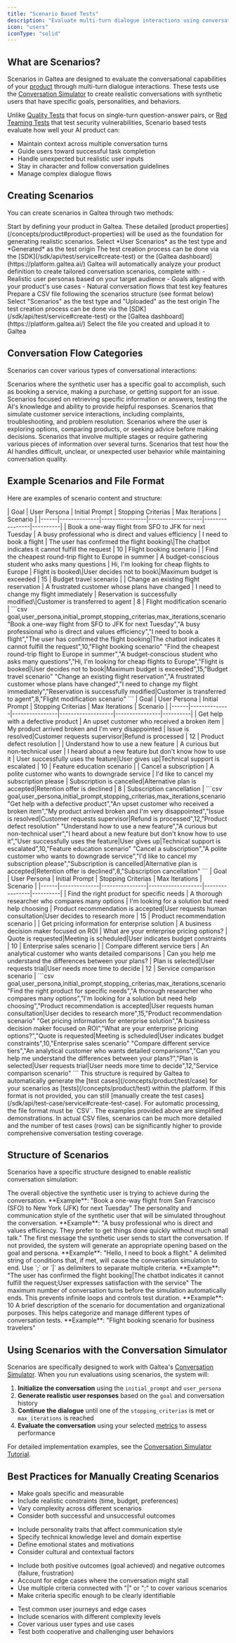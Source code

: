 ```yaml
---
title: "Scenario Based Tests"
description: "Evaluate multi-turn dialogue interactions using conversation simulation with synthetic users"
icon: "users"
iconType: "solid"
---
```


## What are Scenarios?

Scenarios in Galtea are designed to evaluate the conversational capabilities of your [product](/concepts/product) through multi-turn dialogue interactions. These tests use the [Conversation Simulator](/concepts/conversation-simulator) to create realistic conversations with synthetic users that have specific goals, personalities, and behaviors.

Unlike [Quality Tests](/concepts/product/test/quality-tests) that focus on single-turn question-answer pairs, or [Red Teaming Tests](/concepts/product/test/red-teaming-tests) that test security vulnerabilities, Scenario based tests evaluate how well your AI product can:

- Maintain context across multiple conversation turns
- Guide users toward successful task completion
- Handle unexpected but realistic user inputs
- Stay in character and follow conversation guidelines
- Manage complex dialogue flows

## Creating Scenarios

You can create scenarios in Galtea through two methods:

<Tabs>
  <Tab title="Scenario Generator">
    <Steps>
      <Step title="Define Your Product">
        Start by defining your product in Galtea. These detailed [product properties](/concepts/product#product-properties) will be used as the foundation for generating realistic scenarios.
      </Step>
      <Step title="Configure the test">
        Select *User Scenarios* as the test type and *Generated* as the test origin
        <Info>
          The test creation process can be done via the [SDK](/sdk/api/test/service#create-test) or the [Galtea dashboard](https://platform.galtea.ai/)
        </Info>
      </Step>
      <Step title="Generate Scenarios">
        Galtea will automatically analyze your product definition to create tailored conversation scenarios, complete with:
        - Realistic user personas based on your target audience
        - Goals aligned with your product's use cases
        - Natural conversation flows that test key features
      </Step>
    </Steps>
  </Tab>
  <Tab title="Upload Your Own Scenarios">
    <Steps>
      <Step title="Create your scenarios file">
        Prepare a CSV file following the scenarios structure (see format below)
      </Step>
      <Step title="Configure the test">
        Select "Scenarios" as the test type and "Uploaded" as the test origin
        <Info>
          The test creation process can be done via the [SDK](/sdk/api/test/service#create-test) or the [Galtea dashboard](https://platform.galtea.ai/)
        </Info>
      </Step>
      <Step title="Upload your scenarios file">
        Select the file you created and upload it to Galtea
      </Step>
    </Steps>
  </Tab>
</Tabs>



## Conversation Flow Categories

Scenarios can cover various types of conversational interactions:

<AccordionGroup>
  <Accordion title="Task Completion">Scenarios where the synthetic user has a specific goal to accomplish, such as booking a service, making a purchase, or getting support for an issue.</Accordion>
  <Accordion title="Information Seeking">Scenarios focused on retrieving specific information or answers, testing the AI's knowledge and ability to provide helpful responses.</Accordion>
  <Accordion title="Customer Support">Scenarios that simulate customer service interactions, including complaints, troubleshooting, and problem resolution.</Accordion>
  <Accordion title="Sales and Consultation">Scenarios where the user is exploring options, comparing products, or seeking advice before making decisions.</Accordion>
  <Accordion title="Complex Multi-Step Processes">Scenarios that involve multiple stages or require gathering various pieces of information over several turns.</Accordion>
  <Accordion title="Edge Cases and Challenges">Scenarios that test how the AI handles difficult, unclear, or unexpected user behavior while maintaining conversation quality.</Accordion>
</AccordionGroup>

## Example Scenarios and File Format

Here are examples of scenario content and structure:

<AccordionGroup>
  <Accordion title="Travel Booking Scenarios">
    <Tabs>
      <Tab title="Table View">
        | Goal | User Persona | Initial Prompt | Stopping Criterias | Max Iterations | Scenario |
        |------|--------------|----------------|-------------------|----------------|----------|
        | Book a one-way flight from SFO to JFK for next Tuesday | A busy professional who is direct and values efficiency | I need to book a flight | The user has confirmed the flight booking\|The chatbot indicates it cannot fulfill the request | 10 | Flight booking scenario |
        | Find the cheapest round-trip flight to Europe in summer | A budget-conscious student who asks many questions | Hi, I'm looking for cheap flights to Europe | Flight is booked\|User decides not to book\|Maximum budget is exceeded | 15 | Budget travel scenario |
        | Change an existing flight reservation | A frustrated customer whose plans have changed | I need to change my flight immediately | Reservation is successfully modified\|Customer is transferred to agent | 8 | Flight modification scenario |
      </Tab>
      <Tab title="Raw CSV">
        ```csv
        goal,user_persona,initial_prompt,stopping_criterias,max_iterations,scenario
        "Book a one-way flight from SFO to JFK for next Tuesday","A busy professional who is direct and values efficiency","I need to book a flight","The user has confirmed the flight booking|The chatbot indicates it cannot fulfill the request",10,"Flight booking scenario"
        "Find the cheapest round-trip flight to Europe in summer","A budget-conscious student who asks many questions","Hi, I'm looking for cheap flights to Europe","Flight is booked|User decides not to book|Maximum budget is exceeded",15,"Budget travel scenario"
        "Change an existing flight reservation","A frustrated customer whose plans have changed","I need to change my flight immediately","Reservation is successfully modified|Customer is transferred to agent",8,"Flight modification scenario"
        ```
      </Tab>
    </Tabs>
  </Accordion>

  <Accordion title="Customer Support Scenarios">
    <Tabs>
      <Tab title="Table View">
        | Goal | User Persona | Initial Prompt | Stopping Criterias | Max Iterations | Scenario |
        |------|--------------|----------------|-------------------|----------------|----------|
        | Get help with a defective product | An upset customer who received a broken item | My product arrived broken and I'm very disappointed | Issue is resolved&#124;Customer requests supervisor&#124;Refund is processed | 12 | Product defect resolution |
        | Understand how to use a new feature | A curious but non-technical user | I heard about a new feature but don't know how to use it | User successfully uses the feature&#124;User gives up&#124;Technical support is escalated | 10 | Feature education scenario |
        | Cancel a subscription | A polite customer who wants to downgrade service | I'd like to cancel my subscription please | Subscription is cancelled&#124;Alternative plan is accepted&#124;Retention offer is declined | 8 | Subscription cancellation |
      </Tab>
      <Tab title="Raw CSV">
        ```csv
        goal,user_persona,initial_prompt,stopping_criterias,max_iterations,scenario
        "Get help with a defective product","An upset customer who received a broken item","My product arrived broken and I'm very disappointed","Issue is resolved|Customer requests supervisor|Refund is processed",12,"Product defect resolution"
        "Understand how to use a new feature","A curious but non-technical user","I heard about a new feature but don't know how to use it","User successfully uses the feature|User gives up|Technical support is escalated",10,"Feature education scenario"
        "Cancel a subscription","A polite customer who wants to downgrade service","I'd like to cancel my subscription please","Subscription is cancelled|Alternative plan is accepted|Retention offer is declined",8,"Subscription cancellation"
        ```
      </Tab>
    </Tabs>
  </Accordion>

  <Accordion title="Sales and Consultation Scenarios">
    <Tabs>
      <Tab title="Table View">
        | Goal | User Persona | Initial Prompt | Stopping Criterias | Max Iterations | Scenario |
        |------|--------------|----------------|-------------------|----------------|----------|
        | Find the right product for specific needs | A thorough researcher who compares many options | I'm looking for a solution but need help choosing | Product recommendation is accepted&#124;User requests human consultation&#124;User decides to research more | 15 | Product recommendation scenario |
        | Get pricing information for enterprise solution | A business decision maker focused on ROI | What are your enterprise pricing options? | Quote is requested&#124;Meeting is scheduled&#124;User indicates budget constraints | 10 | Enterprise sales scenario |
        | Compare different service tiers | An analytical customer who wants detailed comparisons | Can you help me understand the differences between your plans? | Plan is selected&#124;User requests trial&#124;User needs more time to decide | 12 | Service comparison scenario |
      </Tab>
      <Tab title="Raw CSV">
        ```csv
        goal,user_persona,initial_prompt,stopping_criterias,max_iterations,scenario
        "Find the right product for specific needs","A thorough researcher who compares many options","I'm looking for a solution but need help choosing","Product recommendation is accepted|User requests human consultation|User decides to research more",15,"Product recommendation scenario"
        "Get pricing information for enterprise solution","A business decision maker focused on ROI","What are your enterprise pricing options?","Quote is requested|Meeting is scheduled|User indicates budget constraints",10,"Enterprise sales scenario"
        "Compare different service tiers","An analytical customer who wants detailed comparisons","Can you help me understand the differences between your plans?","Plan is selected|User requests trial|User needs more time to decide",12,"Service comparison scenario"
        ```
      </Tab>
    </Tabs>
  </Accordion>
</AccordionGroup>

<Note>
  This structure is required by Galtea to automatically generate the [test cases](/concepts/product/test/case) for your scenarios as [tests](/concepts/product/test) within the platform. If this format is not provided, you can still [manually create the test cases](/sdk/api/test-case/service#create-test-case).
</Note>

<Info>
  For automatic processing, the file format must be `CSV`. 
</Info>

<Warning>
  The examples provided above are simplified demonstrations. In actual CSV files, scenarios can be much more detailed and the number of test cases (rows) can be significantly higher to provide comprehensive conversation testing coverage.
</Warning>

## Structure of Scenarios

Scenarios have a specific structure designed to enable realistic conversation simulation:

<ResponseField name="goal" type="Text" required>
  The overall objective the synthetic user is trying to achieve during the conversation.
  **Example**: "Book a one-way flight from San Francisco (SFO) to New York (JFK) for next Tuesday"
</ResponseField>

<ResponseField name="user_persona" type="Text" required>
  The personality and communication style of the synthetic user that will be simulated throughout the conversation.
  **Example**: "A busy professional who is direct and values efficiency. They prefer to get things done quickly without much small talk."
</ResponseField>

<ResponseField name="initial_prompt" type="Text" optional>
  The first message the synthetic user sends to start the conversation. If not provided, the system will generate an appropriate opening based on the goal and persona.
  **Example**: "Hello, I need to book a flight."
</ResponseField>

<ResponseField name="stopping_criterias" type="Text" optional>
  A delimited string of conditions that, if met, will cause the conversation simulation to end. Use `;` or `|` as delimiters to separate multiple criteria.
  **Example**: "The user has confirmed the flight booking|The chatbot indicates it cannot fulfill the request;User expresses satisfaction with the service"
</ResponseField>

<ResponseField name="max_iterations" type="Number" optional>
  The maximum number of conversation turns before the simulation automatically ends. This prevents infinite loops and controls test duration.
  **Example**: 10
</ResponseField>

<ResponseField name="scenario" type="Text" optional>
  A brief description of the scenario for documentation and organizational purposes. This helps categorize and manage different types of conversation tests.
  **Example**: "Flight booking scenario for business travelers"
</ResponseField>

## Using Scenarios with the Conversation Simulator

Scenarios are specifically designed to work with Galtea's [Conversation Simulator](/concepts/conversation-simulator). When you run evaluations using scenarios, the system will:

1. **Initialize the conversation** using the `initial_prompt` and `user_persona`
2. **Generate realistic user responses** based on the `goal` and conversation history  
3. **Continue the dialogue** until one of the `stopping_criterias` is met or `max_iterations` is reached
4. **Evaluate the conversation** using your selected [metrics](/concepts/metric) to assess performance

For detailed implementation examples, see the [Conversation Simulator Tutorial](/sdk/tutorials/simulating-conversations).

## Best Practices for Manually Creating Scenarios

<AccordionGroup>
  <Accordion title="Goal Definition">
    <ul>
      <li>Make goals specific and measurable</li>
      <li>Include realistic constraints (time, budget, preferences)</li>
      <li>Vary complexity across different scenarios</li>
      <li>Consider both successful and unsuccessful outcomes</li>
    </ul>
  </Accordion>
  
  <Accordion title="User Persona Creation">
    <ul>
      <li>Include personality traits that affect communication style</li>
      <li>Specify technical knowledge level and domain expertise</li>
      <li>Define emotional states and motivations</li>
      <li>Consider cultural and contextual factors</li>
    </ul>
  </Accordion>
  
  <Accordion title="Stopping Criteria Design">
    <ul>
      <li>Include both positive outcomes (goal achieved) and negative outcomes (failure, frustration)</li>
      <li>Account for edge cases where the conversation might stall</li>
      <li>Use multiple criteria connected with "|" or ";" to cover various scenarios</li>
      <li>Make criteria specific enough to be clearly identifiable</li>
    </ul>
  </Accordion>
  
  <Accordion title="Scenario Coverage">
    <ul>
      <li>Test common user journeys and edge cases</li>
      <li>Include scenarios with different complexity levels</li>
      <li>Cover various user types and use cases</li>
      <li>Test both cooperative and challenging user behaviors</li>
    </ul>
  </Accordion>
</AccordionGroup>
